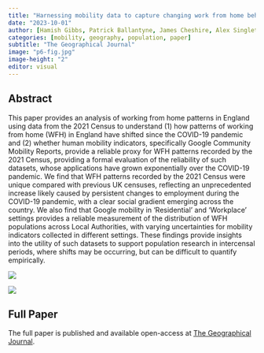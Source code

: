```yaml
---
title: "Harnessing mobility data to capture changing work from home behaviours between censuses"
date: "2023-10-01"
author: [Hamish Gibbs, Patrick Ballantyne, James Cheshire, Alex Singleton, Mark Green]
categories: [mobility, geography, population, paper]
subtitle: "The Geographical Journal"
image: "p6-fig.jpg"
image-height: "2"
editor: visual
---
```


## Abstract

This paper provides an analysis of working from home patterns in England using data from the 2021 Census to understand (1) how patterns of working from home (WFH) in England have shifted since the COVID-19 pandemic and (2) whether human mobility indicators, specifically Google Community Mobility Reports, provide a reliable proxy for WFH patterns recorded by the 2021 Census, providing a formal evaluation of the reliability of such datasets, whose applications have grown exponentially over the COVID-19 pandemic. We find that WFH patterns recorded by the 2021 Census were unique compared with previous UK censuses, reflecting an unprecedented increase likely caused by persistent changes to employment during the COVID-19 pandemic, with a clear social gradient emerging across the country. We also find that Google mobility in 'Residential' and 'Workplace' settings provides a reliable measurement of the distribution of WFH populations across Local Authorities, with varying uncertainties for mobility indicators collected in different settings. These findings provide insights into the utility of such datasets to support population research in intercensal periods, where shifts may be occurring, but can be difficult to quantify empirically.

![](p6-fig.jpg)

![](p6-fig-2.jpg)

## Full Paper

The full paper is published and available open-access at [The Geographical Journal](https://rgs-ibg.onlinelibrary.wiley.com/doi/10.1111/geoj.12555).
